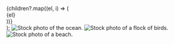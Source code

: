  <div
    {...props}
    id={id}
    className={`flex items-center x-gap-3 rounded-lg snap-x snap-mandatory overflow-x-scroll max-w-200 mx-auto border border-neutral-400 ${className}`}
    aria-roledescription="carousel"
  >
    {children?.map((el, i) => (
      <div
        key={`SnapSlider-${id}-slide-${i}`}
        className="snap-center flex-shrink-0 min-w-120 max-w-200"
        role="tabpanel"
        aria-roledescription="slide"
        aria-label={`${i + 1} of ${children.length}`}
      >
        {el}
      </div>
    ))}
  </div>
);

<SnapSlider>
  <img alt="Stock photo of the ocean." src="https://images.unsplash.com/photo-1604999565976-8913ad2ddb7c?ixlib=rb-1.2.1&ixid=MnwxMjA3fDB8MHxwaG90by1wYWdlfHx8fGVufDB8fHx8&auto=format&fit=crop&w=500&h=250&q=80" />
  <img alt="Stock photo of a flock of birds." src="https://images.unsplash.com/photo-1471922694854-ff1b63b20054?ixlib=rb-1.2.1&ixid=MnwxMjA3fDB8MHxwaG90by1wYWdlfHx8fGVufDB8fHx8&auto=format&fit=crop&w=500&h=250&q=80" />
  <img alt="Stock photo of a beach." src="https://images.unsplash.com/photo-1622890806166-111d7f6c7c97?ixlib=rb-1.2.1&ixid=MnwxMjA3fDB8MHxwaG90by1wYWdlfHx8fGVufDB8fHx8&auto=format&fit=crop&w=500&h=250&q=80" />
</SnapSlider>
